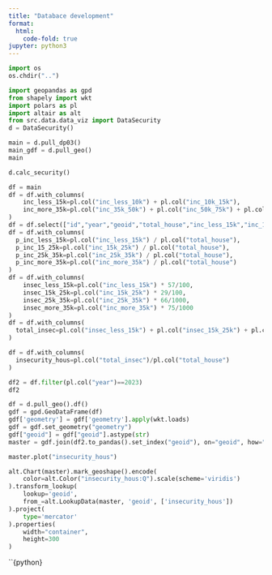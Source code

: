 ```yaml
---
title: "Databace development"
format:
  html:
    code-fold: true
jupyter: python3
---
```


```python
import os
os.chdir("..")
```

```python
import geopandas as gpd
from shapely import wkt
import polars as pl
import altair as alt
from src.data.data_viz import DataSecurity
d = DataSecurity()
```

```python
main = d.pull_dp03()
main_gdf = d.pull_geo()
main
```

```python
d.calc_security()
```


```python
df = main
df = df.with_columns(
    inc_less_15k=pl.col("inc_less_10k") + pl.col("inc_10k_15k"),
    inc_more_35k=pl.col("inc_35k_50k") + pl.col("inc_50k_75k") + pl.col("inc_75k_100k") + pl.col("inc_100k_150k") + pl.col("inc_150k_200k") + pl.col("inc_more_200k")
)
df = df.select(["id","year","geoid","total_house","inc_less_15k","inc_15k_25k","inc_25k_35k","inc_more_35k"])
df = df.with_columns(
  p_inc_less_15k=pl.col("inc_less_15k") / pl.col("total_house"),
  p_inc_15_25k=pl.col("inc_15k_25k") / pl.col("total_house"),
  p_inc_25k_35k=pl.col("inc_25k_35k") / pl.col("total_house"),
  p_inc_more_35k=pl.col("inc_more_35k") / pl.col("total_house")
)
df = df.with_columns(
    insec_less_15k=pl.col("inc_less_15k") * 57/100,
    insec_15k_25k=pl.col("inc_15k_25k") * 29/100,
    insec_25k_35k=pl.col("inc_25k_35k") * 66/1000,
    insec_more_35k=pl.col("inc_more_35k") * 75/1000
)
df = df.with_columns(
  total_insec=pl.col("insec_less_15k") + pl.col("insec_15k_25k") + pl.col("insec_25k_35k") + pl.col("insec_more_35k")
)

df = df.with_columns(
  insecurity_hous=pl.col("total_insec")/pl.col("total_house")
)

df2 = df.filter(pl.col("year")==2023)
df2
```

```python
df = d.pull_geo().df()
gdf = gpd.GeoDataFrame(df)
gdf['geometry'] = gdf['geometry'].apply(wkt.loads)
gdf = gdf.set_geometry("geometry")
gdf["geoid"] = gdf["geoid"].astype(str)
master = gdf.join(df2.to_pandas().set_index("geoid"), on="geoid", how="inner", validate="1:1")
```

```python

master.plot("insecurity_hous")
```


```python
alt.Chart(master).mark_geoshape().encode(
    color=alt.Color("insecurity_hous:Q").scale(scheme='viridis')
).transform_lookup(
    lookup='geoid',
    from_=alt.LookupData(master, 'geoid', ['insecurity_hous'])
).project(
    type='mercator'
).properties(
    width="container",
    height=300
)
```

``{python}